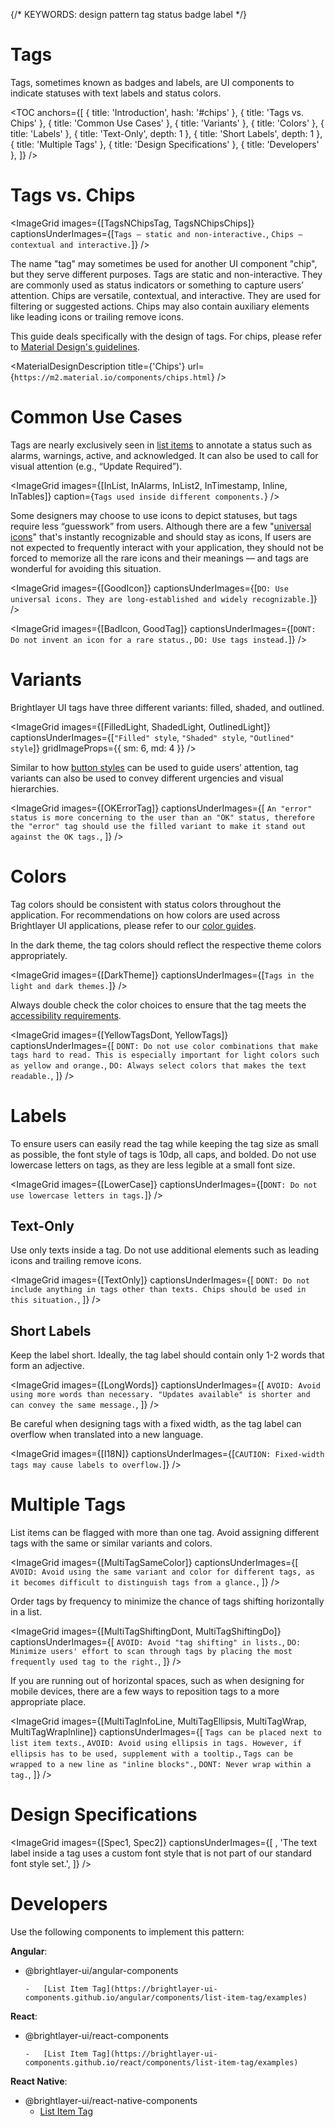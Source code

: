 

{/* KEYWORDS: design pattern tag status badge label */}

# Tags

<ImageGrid images={[BannerImage]} regularWidth />

Tags, sometimes known as badges and labels, are UI components to indicate statuses with text labels and status colors.

<TOC
    anchors={[
        { title: 'Introduction', hash: '#chips' },
        { title: 'Tags vs. Chips' },
        { title: 'Common Use Cases' },
        { title: 'Variants' },
        { title: 'Colors' },
        { title: 'Labels' },
        { title: 'Text-Only', depth: 1 },
        { title: 'Short Labels', depth: 1 },
        { title: 'Multiple Tags' },
        { title: 'Design Specifications' },
        { title: 'Developers' },
    ]}
/>

# Tags vs. Chips

<ImageGrid
    images={[TagsNChipsTag, TagsNChipsChips]}
    captionsUnderImages={[`Tags — static and non-interactive.`, `Chips — contextual and interactive.`]}
/>

The name "tag" may sometimes be used for another UI component "chip", but they serve different purposes. Tags are static and non-interactive. They are commonly used as status indicators or something to capture users’ attention. Chips are versatile, contextual, and interactive. They are used for filtering or suggested actions. Chips may also contain auxiliary elements like leading icons or trailing remove icons.

This guide deals specifically with the design of tags. For chips, please refer to [Material Design's guidelines](https://m2.material.io/components/chips).

<MaterialDesignDescription title={'Chips'} url={`https://m2.material.io/components/chips.html`} />

<Divider />

# Common Use Cases

Tags are nearly exclusively seen in [list items](/patterns/lists) to annotate a status such as alarms, warnings, active, and acknowledged. It can also be used to call for visual attention (e.g., “Update Required”).

<ImageGrid
    images={[InList, InAlarms, InList2, InTimestamp, Inline, InTables]}
    caption={`Tags used inside different components.`}
/>

Some designers may choose to use icons to depict statuses, but tags require less “guesswork” from users. Although there are a few "[universal icons](/style/icon-guidelines#common-universal-icons)" that's instantly recognizable and should stay as icons, If users are not expected to frequently interact with your application, they should not be forced to memorize all the rare icons and their meanings — and tags are wonderful for avoiding this situation.

<ImageGrid
    images={[GoodIcon]}
    captionsUnderImages={[`DO: Use universal icons. They are long-established and widely recognizable.`]}
/>

<ImageGrid
    images={[BadIcon, GoodTag]}
    captionsUnderImages={[`DONT: Do not invent an icon for a rare status.`, `DO: Use tags instead.`]}
/>

# Variants

Brightlayer UI tags have three different variants: filled, shaded, and outlined.

<ImageGrid
    images={[FilledLight, ShadedLight, OutlinedLight]}
    captionsUnderImages={[`"Filled" style`, `"Shaded" style`, `"Outlined" style`]}
    gridImageProps={{ sm: 6, md: 4 }}
/>

Similar to how [button styles](/patterns/buttons#styles) can be used to guide users’ attention, tag variants can also be used to convey different urgencies and visual hierarchies.

<ImageGrid
    images={[OKErrorTag]}
    captionsUnderImages={[
        `An "error" status is more concerning to the user than an "OK" status, therefore the "error" tag should use the filled variant to make it stand out against the OK tags.`,
    ]}
/>

# Colors

Tag colors should be consistent with status colors throughout the application. For recommendations on how colors are used across Brightlayer UI applications, please refer to our [color guides](/style/color).

In the dark theme, the tag colors should reflect the respective theme colors appropriately.

<ImageGrid images={[DarkTheme]} captionsUnderImages={[`Tags in the light and dark themes.`]} />

Always double check the color choices to ensure that the tag meets the [accessibility requirements](/design/accessibility).

<ImageGrid
    images={[YellowTagsDont, YellowTags]}
    captionsUnderImages={[
        `DONT: Do not use color combinations that make tags hard to read. This is especially important for light colors such as yellow and orange.`,
        `DO: Always select colors that makes the text readable.`,
    ]}
/>

# Labels

To ensure users can easily read the tag while keeping the tag size as small as possible, the font style of tags is 10dp, all caps, and bolded. Do not use lowercase letters on tags, as they are less legible at a small font size.

<ImageGrid images={[LowerCase]} captionsUnderImages={[`DONT: Do not use lowercase letters in tags.`]} />

## Text-Only

Use only texts inside a tag. Do not use additional elements such as leading icons and trailing remove icons.

<ImageGrid
    images={[TextOnly]}
    captionsUnderImages={[
        `DONT: Do not include anything in tags other than texts. Chips should be used in this situation.`,
    ]}
/>

## Short Labels

Keep the label short. Ideally, the tag label should contain only 1-2 words that form an adjective.

<ImageGrid
    images={[LongWords]}
    captionsUnderImages={[
        `AVOID: Avoid using more words than necessary. "Updates available" is shorter and can convey the same message.`,
    ]}
/>

Be careful when designing tags with a fixed width, as the tag label can overflow when translated into a new language.

<ImageGrid images={[I18N]} captionsUnderImages={[`CAUTION: Fixed-width tags may cause labels to overflow.`]} />

# Multiple Tags

List items can be flagged with more than one tag. Avoid assigning different tags with the same or similar variants and colors.

<ImageGrid
    images={[MultiTagSameColor]}
    captionsUnderImages={[
        `AVOID: Avoid using the same variant and color for different tags, as it becomes difficult to distinguish tags from a glance.`,
    ]}
/>

Order tags by frequency to minimize the chance of tags shifting horizontally in a list.

<ImageGrid
    images={[MultiTagShiftingDont, MultiTagShiftingDo]}
    captionsUnderImages={[
        `AVOID: Avoid "tag shifting" in lists.`,
        `DO: Minimize users' effort to scan through tags by placing the most frequently used tag to the right.`,
    ]}
/>

If you are running out of horizontal spaces, such as when designing for mobile devices, there are a few ways to reposition tags to a more appropriate place.

<ImageGrid
    images={[MultiTagInfoLine, MultiTagEllipsis, MultiTagWrap, MultiTagWrapInline]}
    captionsUnderImages={[
        `Tags can be placed next to list item texts.`,
        `AVOID: Avoid using ellipsis in tags. However, if ellipsis has to be used, supplement with a tooltip.`,
        `Tags can be wrapped to a new line as "inline blocks".`,
        `DONT: Never wrap within a tag.`,
    ]}
/>

<Divider />

# Design Specifications

<ImageGrid
    images={[Spec1, Spec2]}
    captionsUnderImages={[
        ,
        'The text label inside a tag uses a custom font style that is not part of our standard font style set.',
    ]}
/>

# Developers

Use the following components to implement this pattern:

**Angular**:

-   @brightlayer-ui/angular-components

        -   [List Item Tag](https://brightlayer-ui-components.github.io/angular/components/list-item-tag/examples)

**React**:

-   @brightlayer-ui/react-components

        -   [List Item Tag](https://brightlayer-ui-components.github.io/react/components/list-item-tag/examples)

**React Native**:

-   @brightlayer-ui/react-native-components
    -   [List Item Tag](https://brightlayer-ui-components.github.io/react-native/?path=/info/components-documentation--list-item-tag)
